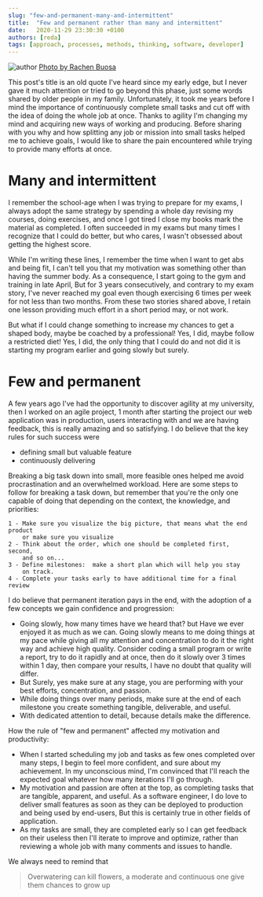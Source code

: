```yaml
---
slug: "few-and-permanent-many-and-intermittent"
title:  "Few and permanent rather than many and intermittent"
date:   2020-11-29 23:30:30 +0100
authors: [reda]
tags: [approach, processes, methods, thinking, software, developer]
---
```

![author](/img/blog/few-and-permanent-many-and-intermittent.jpg)
[Photo by Rachen Buosa](https://garden.lovetoknow.com/image/224771~handwithseedlings.jpg)

This post's title is an old quote I've heard since my early edge, but I never gave it much attention or tried to go beyond this phase, just some words shared by older people in my family. Unfortunately, it took me years before I mind the importance of continuously complete small tasks and cut off with the idea of doing the whole job at once.
Thanks to agility I'm changing my mind and acquiring new ways of working and producing.
Before sharing with you why and how splitting any job or mission into small  tasks helped me to achieve goals, I would like to share the pain encountered while trying to provide many efforts at once.

# Many and intermittent
I remember the school-age when I was trying to prepare for my exams, I  always adopt the same strategy by spending a whole day revising my courses, doing exercises, and once I got tired I close my books mark the material as completed. I often succeeded in my exams but many times I recognize that I could do better, but who cares, I wasn't obsessed about getting the highest score.

While I'm writing these lines, I remember the time when I want to get abs and being fit, I can't tell you that my motivation was something other than having the summer body. As a consequence, I start going to the gym and training in late April, But for 3 years consecutively, and contrary to my exam story, I've never reached my goal even though exercising 6 times per week for not less than two months.
From these two stories shared above, I retain one lesson providing much effort in a short period may, or not work.
 
But what if I could change something to increase my chances to get a shaped body, maybe be coached by a professional! Yes, I did, maybe follow a restricted diet! Yes, I did, the only thing that I could do and not did it is starting my program earlier and going slowly but surely.

# Few and permanent
A few years ago I've had the opportunity to discover agility at my university, then I worked on an agile project, 1 month after starting the project our web application was in production, users interacting with and we are having feedback, this is really amazing and so satisfying. I do believe that the key rules for such success were
 - defining small but valuable feature
 - continuously delivering

Breaking a big task down into small, more feasible ones helped me avoid procrastination and an overwhelmed workload. Here are some steps to follow for breaking a task down, but remember that you're the only one capable of doing that depending on the context, the knowledge, and priorities:

    1 - Make sure you visualize the big picture, that means what the end product
        or make sure you visualize
    2 - Think about the order, which one should be completed first, second,
        and so on...
    3 - Define milestones:  make a short plan which will help you stay
        on track.
    4 - Complete your tasks early to have additional time for a final review
    
I do believe that permanent iteration pays in the end, with the adoption of a few concepts we gain confidence and progression:

 - Going slowly, how many times have we heard that? but Have we ever enjoyed it as much as we can. Going slowly means to me doing things at my pace while giving all my attention and concentration to do it the right way and achieve high quality. Consider coding a small program or write a report, try to do it rapidly and at once, then do it slowly over 3 times within 1 day, then compare your results, I have no doubt that quality will differ.
 - But Surely, yes make sure at any stage, you are performing with your best efforts, concentration, and passion.
 - While doing things over many periods, make sure at the end of each milestone you create something tangible, deliverable, and useful.
 - With dedicated attention to detail, because details make the difference.
 
How the rule of "few and permanent" affected my motivation and productivity:
 - When I started scheduling my job and tasks as few ones completed over many steps, I begin to feel more confident, and sure about my achievement. In my unconscious mind, I'm convinced that I'll reach the expected goal whatever how many iterations I'll go through.
 - My motivation and passion are often at the top, as completing tasks that are tangible, apparent, and useful. As a software engineer, I do love to deliver small features as soon as they can be deployed to production and being used by end-users, But this is certainly true in other fields of application.
 - As my tasks are small, they are completed early so I can get feedback on their useless then I'll iterate to improve and optimize, rather than reviewing a whole job with many comments and issues to handle.
 
We always need to remind that
 > Overwatering can kill flowers, a moderate and continuous one give them chances to grow up